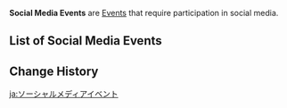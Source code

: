 {{Terminology Infobox
|image = 
|type  = Event Types
}}
'''Social Media Events''' are [[Events]] that require participation in social media.

==List of Social Media Events==
{{Events by Category Table|Social Media Events}}

==Change History==
{{Change History|1.0}}

[[ja:ソーシャルメディアイベント]]